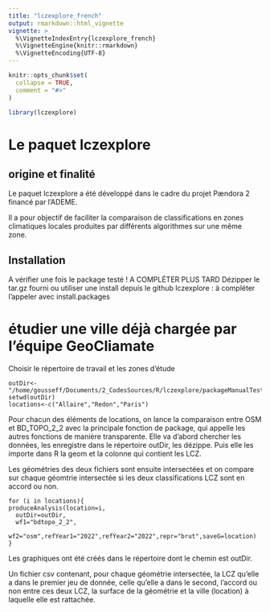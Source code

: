 ```yaml
---
title: "lczexplore_french"
output: rmarkdown::html_vignette
vignette: >
  %\VignetteIndexEntry{lczexplore_french}
  %\VignetteEngine{knitr::rmarkdown}
  %\VignetteEncoding{UTF-8}
---
```


```r
knitr::opts_chunk$set(
  collapse = TRUE,
  comment = "#>"
)
```

```r
library(lczexplore)
```

# Le paquet lczexplore
## origine et finalité
Le paquet lczexplore a été développé dans le cadre du projet Pændora 2 financé par l'ADEME. 

Il a pour objectif de faciliter la comparaison de classifications en zones climatiques locales produites par différents algorithmes sur une même zone. 

## Installation 
A vérifier une fois le package testé ! A COMPLÉTER PLUS TARD
Dézipper le tar.gz fourni ou utiliser une install depuis le github lczexplore : à compléter
l'appeler avec install.packages


# étudier une ville déjà chargée par l'équipe GeoCliamate

Choisir le répertoire de travail et les zones d'étude

```
outDir<-"/home/gousseff/Documents/2_CodesSources/R/lczexplore/packageManualTesting"
setwd(outDir)
locations<-c("Allaire","Redon","Paris")
```

Pour chacun des éléments de locations, on lance la comparaison entre OSM et BD_TOPO_2_2 avec la principale fonction de package, qui appelle les autres fonctions de manière transparente. Elle va d'abord chercher les données, les enregistre dans le répertoire outDir, les dézippe. Puis elle les importe dans R la geom et la colonne qui contient les LCZ. 

Les géométries des deux fichiers sont ensuite intersectées et on compare sur chaque géomtrie intersectée si les deux classifications LCZ sont en accord ou non. 


```
for (i in locations){
produceAnalysis(location=i,
  outDir=outDir,
  wf1="bdtopo_2_2",
  wf2="osm",refYear1="2022",refYear2="2022",repr="brut",saveG=location)
}
```
Les graphiques ont été créés dans le répertoire dont le chemin est outDir.

Un fichier csv contenant, pour chaque géométrie intersectée, la LCZ qu'elle a dans le premier jeu de donnée, celle qu'elle a dans le second, l'accord ou non entre ces deux LCZ, la surface de la géométrie et la ville (location) à laquelle elle est rattachée. 




